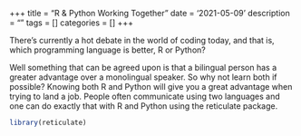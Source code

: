 +++
title = "R & Python Working Together"
date = '2021-05-09'
description = ""
tags = []
categories = []
+++

There's currently a hot debate in the world of coding today, and that is, which programming language is better, R or Python? 

Well something that can be agreed upon is that a bilingual person has a greater advantage over a monolingual speaker. So why not learn both if possible? Knowing both R and Python will give you a great advantage when trying to land a job. People often communicate using two languages and one can do exactly that with R and Python using the reticulate package.
```r
library(reticulate)

```

```python

```

